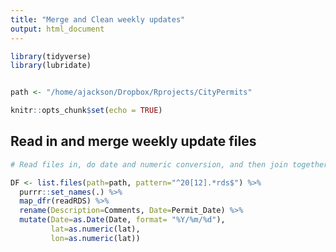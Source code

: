 ```yaml
---
title: "Merge and Clean weekly updates"
output: html_document
---
```


```r
library(tidyverse)
library(lubridate)


path <- "/home/ajackson/Dropbox/Rprojects/CityPermits"

knitr::opts_chunk$set(echo = TRUE)
```

##  Read in and merge weekly update files

```r

# Read files in, do date and numeric conversion, and then join together

DF <- list.files(path=path, pattern="^20[12].*rds$") %>%
  purrr::set_names(.) %>%
  map_dfr(readRDS) %>%
  rename(Description=Comments, Date=Permit_Date) %>% 
  mutate(Date=as.Date(Date, format= "%Y/%m/%d"),
         lat=as.numeric(lat),
         lon=as.numeric(lat))

```



